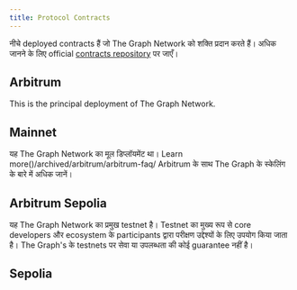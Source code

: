 ```yaml
---
title: Protocol Contracts
---
```



नीचे deployed contracts हैं जो The Graph Network को शक्ति प्रदान करते हैं। अधिक जानने के लिए official [contracts repository](https://github.com/graphprotocol/contracts) पर जाएँ।

## Arbitrum

This is the principal deployment of The Graph Network.

<ProtocolContractsTable networkId={42161} />

## Mainnet

यह The Graph Network का मूल डिप्लॉयमेंट था। Learn more()/archived/arbitrum/arbitrum-faq/ Arbitrum के साथ The Graph के स्केलिंग के बारे में अधिक जानें।

<ProtocolContractsTable networkId={1} />

## Arbitrum Sepolia

यह The Graph Network का प्रमुख testnet है। Testnet का मुख्य रूप से core developers और ecosystem के participants द्वारा परीक्षण उद्देश्यों के लिए उपयोग किया जाता है। The Graph's के testnets पर सेवा या उपलब्धता की कोई guarantee नहीं है।

<ProtocolContractsTable networkId={421614} />

## Sepolia

<ProtocolContractsTable networkId={11155111} />
